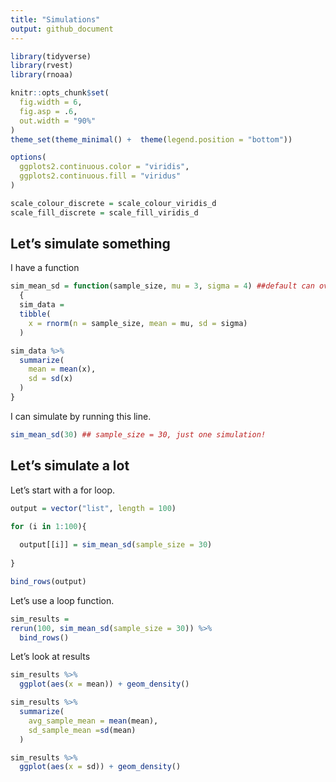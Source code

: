 ```yaml
---
title: "Simulations"
output: github_document
---
```


```r
library(tidyverse)
library(rvest)
library(rnoaa)

knitr::opts_chunk$set(
  fig.width = 6,
  fig.asp = .6,
  out.width = "90%"
)
theme_set(theme_minimal() +  theme(legend.position = "bottom"))

options(
  ggplots2.continuous.color = "viridis",
  ggplots2.continuous.fill = "viridus"
)

scale_colour_discrete = scale_colour_viridis_d
scale_fill_discrete = scale_fill_viridis_d
```

## Let's simulate something

I have a function
```r
sim_mean_sd = function(sample_size, mu = 3, sigma = 4) ##default can overwritten
  { 
  sim_data = 
  tibble(
    x = rnorm(n = sample_size, mean = mu, sd = sigma)
  )

sim_data %>% 
  summarize(
    mean = mean(x),
    sd = sd(x)
  )
}

```

I can simulate by running this line.
```r
sim_mean_sd(30) ## sample_size = 30, just one simulation!
```

## Let's simulate a lot

Let's start with a for loop.
```r
output = vector("list", length = 100)

for (i in 1:100){
  
  output[[i]] = sim_mean_sd(sample_size = 30)
  
}

bind_rows(output)
```

Let's use a loop function.
```r
sim_results = 
rerun(100, sim_mean_sd(sample_size = 30)) %>% 
  bind_rows()
```

Let's look at results
```r
sim_results %>% 
  ggplot(aes(x = mean)) + geom_density()

sim_results %>% 
  summarize(
    avg_sample_mean = mean(mean),
    sd_sample_mean =sd(mean)
  )

sim_results %>% 
  ggplot(aes(x = sd)) + geom_density()
```

